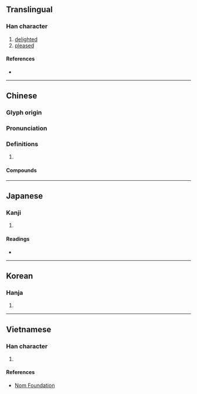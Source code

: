 {{character info/new}}
==Translingual==

===Han character===
{{Han char|rn=61|rad=心|as=04|sn=7|four=90030|canj=PYY|ids=⿰忄卞}}

# [[delighted]]
# [[pleased]]

====References====
* {{Han ref|kx=0378.030|dkj=10372|dj=0706.030|hdz=42278.040|uh=5FED|ud=24557|bh=CAD9|bd=51929}}

----

==Chinese==
{{zh-forms}}

===Glyph origin===
{{Han etym}}

===Pronunciation===
{{zh-pron
|m=biàn
|c=bin6
|mc=y
|oc=y
|cat=
}}

===Definitions===
{{zh-hanzi}}

# {{rfdef|zh}}

====Compounds====
{{zh-der|忭賀|忭躍|忭懽|忭悅|忭頌|歡忭|欣忭}}

----

==Japanese==

===Kanji===
{{ja-kanji|grade=|rs=心04}}

# {{defn|lang=ja|sort=心04}}

====Readings====
* {{ja-readings|on=[[へん]] (hen), [[べん]] (ben)|kun=[[たのしむ]] (tanoshimu)}}

----

==Korean==

===Hanja===
{{ko-hanja|hangeul=변|eumhun=|rv=byeon|mr=pyŏn|y=pyen}}

# {{defn|lang=ko|sort=心04}}

----

==Vietnamese==

===Han character===
{{vi-readings|rs=心04|hanviet=biện}}

# {{defn|lang=vi|sort=心04}}

====References====
* [http://nomfoundation.org/common/nom_details.php?codepoint=5fed Nom Foundation]